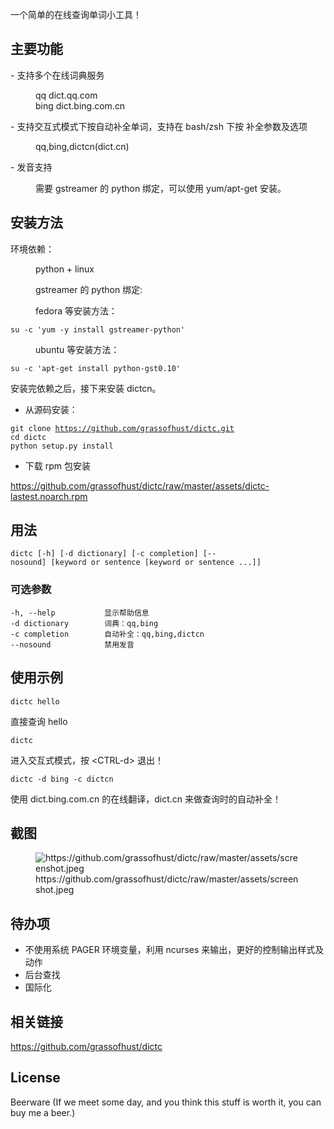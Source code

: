 一个简单的在线查询单词小工具！

== 主要功能 ==
- 支持多个在线词典服务
:qq    dict.qq.com
:bing  dict.bing.com.cn
- 支持交互式模式下按<Tab>自动补全单词，支持在 bash/zsh 下按 <Tab> 补全参数及选项
:qq,bing,dictcn(dict.cn)
- 发音支持
:需要 gstreamer 的 python 绑定，可以使用 yum/apt-get 安装。

== 安装方法 ==

环境依赖：

:python + linux

:gstreamer 的 python 绑定:

:fedora 等安装方法：
 su -c 'yum -y install gstreamer-python'
:ubuntu 等安装方法：
 su -c 'apt-get install python-gst0.10'

安装完依赖之后，接下来安装 dictcn。

* 从源码安装：
 git clone https://github.com/grassofhust/dictc.git
 cd dictc
 python setup.py install

* 下载 rpm 包安装
https://github.com/grassofhust/dictc/raw/master/assets/dictc-lastest.noarch.rpm

== 用法 ==

 dictc [-h] [-d dictionary] [-c completion] [--nosound] [keyword or sentence [keyword or sentence ...]]

=== 可选参数 ===

 -h, --help           显示帮助信息
 -d dictionary        词典：qq,bing
 -c completion        自动补全：qq,bing,dictcn
 --nosound            禁用发音

== 使用示例 ==

 dictc hello
直接查询 hello

 dictc
进入交互式模式，按 &lt;CTRL-d&gt; 退出！

 dictc -d bing -c dictcn
使用 dict.bing.com.cn 的在线翻译，dict.cn 来做查询时的自动补全！

== 截图 ==

[[File:https://github.com/grassofhust/dictc/raw/master/assets/screenshot.jpeg]]

== 待办项 ==

* 不使用系统 PAGER 环境变量，利用 ncurses 来输出，更好的控制输出样式及动作
* 后台查找
* 国际化

== 相关链接 ==

https://github.com/grassofhust/dictc

== License ==

Beerware (If we meet some day, and you think this stuff is worth it, you can buy me a beer.)


